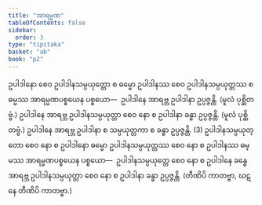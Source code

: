 ```yaml
---
title: "အာရမ္မဏ"
tableOfContents: false
sidebar:
  order: 3
type: "tipitaka"
basket: "ab"
book: "p2"
---
```



<DynamicBreadcrumb />

<Division number="105" book="p2" e="ch" v="38" p="409">

<Paragraph number="3784" book="p2">
ဥပါဒါနော စေဝ ဥပါဒါနသမ္ပယုတ္တော စ ဓမ္မော ဥပါဒါနဿ စေဝ ဥပါဒါနသမ္ပယုတ္တဿ စ ဓမ္မဿ အာရမ္မဏပစ္စယေန ပစ္စယော—  ဥပါဒါနေ အာရဗ္ဘ ဥပါဒါနာ ဥပ္ပဇ္ဇန္တိ. (မူလံ ပုစ္ဆိတဗ္ဗံ.) ဥပါဒါနေ အာရဗ္ဘ ဥပါဒါနသမ္ပယုတ္တာ စေဝ နော စ ဥပါဒါနာ ခန္ဓာ ဥပ္ပဇ္ဇန္တိ. (မူလံ ပုစ္ဆိတဗ္ဗံ.) ဥပါဒါနေ အာရဗ္ဘ ဥပါဒါနာ စ သမ္ပယုတ္တကာ စ ခန္ဓာ ဥပ္ပဇ္ဇန္တိ. (3)
</Paragraph>

<Paragraph number="3785" book="p2">
ဥပါဒါနသမ္ပယုတ္တော စေဝ နော စ ဥပါဒါနော ဓမ္မော ဥပါဒါနသမ္ပယုတ္တဿ စေဝ နော စ ဥပါဒါနဿ ဓမ္မဿ အာရမ္မဏပစ္စယေန ပစ္စယော—  ဥပါဒါနသမ္ပယုတ္တေ စေဝ နော စ ဥပါဒါနေ ခန္ဓေ အာရဗ္ဘ ဥပါဒါနသမ္ပယုတ္တာ စေဝ နော စ ဥပါဒါနာ ခန္ဓာ ဥပ္ပဇ္ဇန္တိ. (တီဏိပိ ကာတဗ္ဗာ, ဃဋနေ တီဏိပိ ကာတဗ္ဗာ.)
</Paragraph>
</Division>